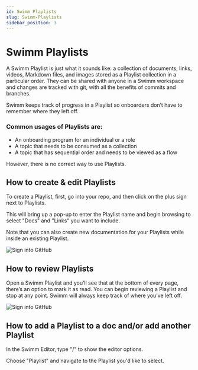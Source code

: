 ```yaml
---
id: Swimm Playlists
slug: Swimm-Playlists
sidebar_position: 3
---
```


# Swimm Playlists 

A Swimm Playlist is just what it sounds like: a collection of documents, links, videos, Markdown files, and images stored as a Playlist collection in a particular order. They can be shared with anyone in a Swimm workspace and changes are tracked with git, with all the benefits of commits and branches. 

Swimm keeps track of progress in a Playlist so onboarders don’t have to remember where they left off.

### **Common usages of Playlists are:**

- An onboarding program for an individual or a role
- A topic that needs to be consumed as a collection 
- A topic that has sequential order and needs to be viewed as a flow


However, there is no correct way to use Playlists.

## **How to create & edit Playlists​**

To create a Playlist, first, go into your repo, and then click on the plus sign next to Playlists.

This will bring up a pop-up to enter the Playlist name and begin browsing to select "Docs" and "Links" you want to include.

Note that you can also create new documentation for your Playlists while inside an existing Playlist.

![Sign into GitHub](../../static/img/Playlists1.png)

## **How to review Playlists​**

Open a Swimm Playlist and you’ll see that at the bottom of every page, there’s an option to mark it as read. You can begin reviewing a Playlist and stop at any point. 
Swimm will always keep track of where you’ve left off.

![Sign into GitHub](../../static/img/Features5.png)

## **How to add a Playlist to a doc and/or add another Playlist​**

In the Swimm Editor, type "/" to show the editor options.

Choose "Playlist" and navigate to the Playlist you'd like to select.


